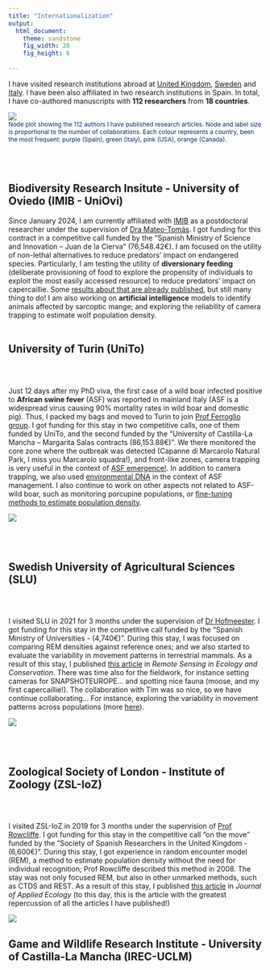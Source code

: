 ```yaml
---
title: "Internationalization"
output: 
  html_document:
    theme: sandstone
    fig_width: 20
    fig_height: 6
  
---
```


I have visited research institutions abroad at [United Kingdom](#ZSL), [Sweden](#SLU) and [Italy](#UniTo). I have been also affiliated in two research institutions in Spain. In total, I have co-authored manuscripts with **112 researchers** from **18 countries**.

</figure>

![](images/NodePlot.png)
<figcaption style="font-size: 0.85em; color: #082a64;">
Node plot showing the 112 authors I have published research articles. Node and label size is proportional to the number of collaborations. Each colour represents a country, been the most frequent: purple (Spain), green (Italy), pink (USA), orange (Canada).
</figcaption>

</figure>
<br/>
<br/>

## **Biodiversity Research Insitute - University of Oviedo** (IMIB - UniOvi)
Since January 2024, I am currently affiliated with [IMIB](https://imib.csic.es/) as a postdoctoral researcher under the supervision of [Dra Mateo-Tomás](https://scholar.google.es/citations?user=N9VkCNIAAAAJ&hl=es&oi=ao). I got funding for this contract in a competitive call funded by the “Spanish Ministry of Science and Innovation – Juan de la Cierva” (76,548.42€). I am focused on the utility of non-lethal alternatives to reduce predators’ impact on endangered species. Particularly, I am testing the utility of **diversionary feeding** (deliberate provisioning of food to explore the propensity of individuals to exploit the most easily accessed resource) to reduce predators' impact on capercaillie. Some [results about that are already published](https://link.springer.com/article/10.1007/s10344-024-01837-9), but still many thing to do! I am also working on **artificial intelligence** models to identify animals affected by sarcoptic mange; and exploring the reliability of camera trapping to estimate wolf population density.
<br/>
<br/>

## **University of Turin** (UniTo) {#UniTO}
</style>

<div class="row" style="padding-top: 30px;">
<div class="col-sm-6">
Just 12 days after my PhD viva, the first case of a wild boar infected positive to **African swine fever** (ASF) was reported in mainland Italy (ASF is a widespread virus causing 90% mortality rates in wild boar and domestic pig). Thus, I packed my bags and moved to Turin to join [Prof Ferroglio group](https://scholar.google.es/citations?user=oJ5vKjMAAAAJ&hl=es&oi=ao). I got funding for this stay in two competitive calls, one of them funded by UniTo, and the second funded by the “University of Castilla-La Mancha – Margarita Salas contracts (86,153.88€)”. We there monitored the core zone where the outbreak was detected (Capanne di Marcarolo Natural Park, I miss you Marcarolo squadra!), and front-like zones, camera trapping is very useful in the context of [ASF emergence!](https://onlinelibrary.wiley.com/doi/full/10.1155/2023/7820538?msockid=198d1e9a20b862c23d1d0b8b2110631c). In addition to camera trapping, we also used [environmental DNA](https://link.springer.com/article/10.1007/s10344-023-01758-z) in the context of ASF management. I also continue to work on other aspects not related to ASF-wild boar, such as monitoring porcupine populations, or [fine-tuning methods to estimate population density](https://besjournals.onlinelibrary.wiley.com/doi/10.1111/2041-210X.14247).

</div>
<div class="col-sm-6">
![](images/Turin.jpg)

</div>

<br/>
<br/>

## **Swedish University of Agricultural Sciences** (SLU) {#SLU}
</style>

<div class="row" style="padding-top: 30px;">
<div class="col-sm-6">
I visited SLU in 2021 for 3 months under the supervision of [Dr Hofmeester](hhttps://www.slu.se/en/ew-cv/tim-hofmeester2/). I got funding for this stay in the competitive call funded by the “Spanish Ministry of Universities - (4,740€)”. During this stay, I was focused on comparing REM densities against reference ones; and we also started to evaluate the variability in movement patterns in terrestrial mammals. As a result of this stay, I published [this article](https://zslpublications.onlinelibrary.wiley.com/doi/full/10.1002/rse2.269) in *Remote Sensing in Ecology and Conservation*. There was time also for the fieldwork, for instance setting cameras for SNAPSHOTEUROPE... and spotting nice fauna (moose, and my first capercaillie!). The collaboration with Tim was so nice, so we have continue collaborating... For instance, exploring the variability in movement patterns across populations (more [here](https://zslpublications.onlinelibrary.wiley.com/doi/full/10.1002/rse2.269)). 

</div>
<div class="col-sm-6">
![](images/Tim.jpg)

</div>

<br/>
<br/>

## **Zoological Society of London - Institute of Zoology** (ZSL-IoZ) {#ZSL}
</style>

<div class="row" style="padding-top: 30px;">
<div class="col-sm-6">
I visited ZSL-IoZ in 2019 for 3 months under the supervision of [Prof Rowcliffe](https://www.zsl.org/about-zsl/our-people/prof-marcus-rowcliffe). I got funding for this stay in the competitive call “on the move” funded by the “Society of Spanish Researchers in the United Kingdom - (6,600€)”. During this stay, I got experience in random encounter model (REM), a method to estimate population density without the need for individual recognition; Prof Rowcliffe described this method in 2008. The stay was not only focused REM, but also in other unmarked methods, such as CTDS and REST. As a result of this stay, I published [this article](https://besjournals.onlinelibrary.wiley.com/doi/10.1111/1365-2664.13913) in *Journal of Applied Ecology* (to this day, this is the article with the greatest repercussion of all the articles I have published!)

</div>
<div class="col-sm-6">
![](images/FotoMarcusRowcliffe.jpg)

</div>

## **Game and Wildlife Research Institute - University of Castilla-La Mancha** (IREC-UCLM) 
